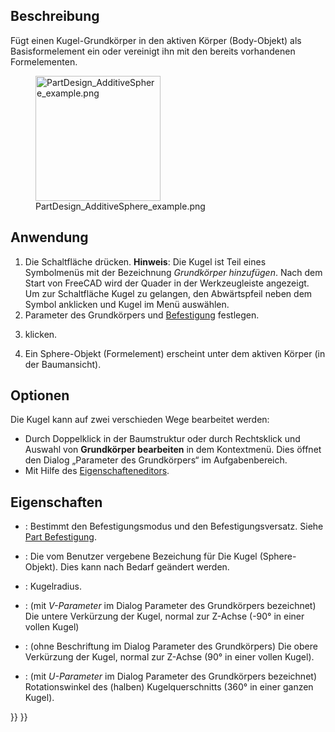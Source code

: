 <languages/>

{{Docnav/de
|[[PartDesign_AdditiveCylinder/de|ZylinderHinzufügen]]
|[[PartDesign_AdditiveCone/de|KegelHinzufügen]]
|[[PartDesign_Workbench/de|PartDesign]]
|IconL=PartDesign_AdditiveCylinder.svg
|IconR=PartDesign_AdditiveCone.svg
|IconC=Workbench_PartDesign.svg
}}

{{GuiCommand/de
|Name=PartDesign AdditiveSphere
|Name/de=PartDesign KugelHinzufügen
|MenuLocation=Part Design → Grundkörper hinzufügen → Kugel hinzufügen
|Workbenches=[[PartDesign_Workbench/de|PartDesign]]
|Version=0.17
|SeeAlso=[[PartDesign_CompPrimitiveAdditive/de|PartDesign AuswahlGrundkörperHinzufügen]], [[PartDesign_SubtractiveSphere/de|PartDesign KugelAbziehen]]
}}

<span id="Description"></span>
==Beschreibung==

Fügt einen Kugel-Grundkörper in den aktiven Körper (Body-Objekt) als Basisformelement ein oder vereinigt ihn mit den bereits vorhandenen Formelementen.

[[File:PartDesign_AdditiveSphere_example.png|200px]]

<span id="Usage"></span>
==Anwendung==

# Die Schaltfläche {{Button|[[Image:PartDesign AdditiveSphere.svg|24px]] '''Kugel'''}} drücken. '''Hinweis''': Die Kugel ist Teil eines Symbolmenüs mit der Bezeichnung ''Grundkörper hinzufügen''. Nach dem Start von FreeCAD wird der Quader in der Werkzeugleiste angezeigt. Um zur Schaltfläche Kugel zu gelangen, den Abwärtspfeil neben dem Symbol anklicken und Kugel im Menü auswählen.
# Parameter des Grundkörpers und [[Part_EditAttachment/de|Befestigung]] festlegen.
# {{Button|OK}} klicken.
# Ein Sphere-Objekt (Formelement) erscheint unter dem aktiven Körper (in der Baumansicht).

<span id="Options"></span>
==Optionen==

Die Kugel kann auf zwei verschieden Wege bearbeitet werden:
* Durch Doppelklick in der Baumstruktur oder durch Rechtsklick und Auswahl von '''Grundkörper bearbeiten''' in dem Kontextmenü. Dies öffnet den Dialog „Parameter des Grundkörpers“ im Aufgabenbereich.
* Mit Hilfe des [[Property_editor/de|Eigenschafteneditors]].

<span id="Properties"></span>
==Eigenschaften==

* {{PropertyData/de|Attachment}}: Bestimmt den Befestigungsmodus und den Befestigungsversatz. Siehe [[Part_EditAttachment/de|Part Befestigung]].
* {{PropertyData/de|Label}}: Die vom Benutzer vergebene Bezeichung für Die Kugel (Sphere-Objekt). Dies kann nach Bedarf geändert werden.
* {{PropertyData/de|Radius}}: Kugelradius.
* {{PropertyData/de|Angle1}}: (mit ''V-Parameter'' im Dialog Parameter des Grundkörpers bezeichnet) Die untere Verkürzung der Kugel, normal zur Z-Achse (-90° in einer vollen Kugel)
* {{PropertyData/de|Angle2}}: (ohne Beschriftung im Dialog Parameter des Grundkörpers) Die obere Verkürzung der Kugel, normal zur Z-Achse (90° in einer vollen Kugel).
* {{PropertyData/de|Angle3}}: (mit ''U-Parameter'' im Dialog Parameter des Grundkörpers bezeichnet) Rotationswinkel des (halben) Kugelquerschnitts (360° in einer ganzen Kugel).


{{Docnav/de
|[[PartDesign_AdditiveCylinder/de|ZylinderHinzufügen]]
|[[PartDesign_AdditiveCone/de|KegelHinzufügen]]
|[[PartDesign_Workbench/de|PartDesign]]
|IconL=PartDesign_AdditiveCylinder.svg
|IconR=PartDesign_AdditiveCone.svg
|IconC=Workbench_PartDesign.svg
}}

{{PartDesign_Tools_navi{{#translation:}}}}
{{Userdocnavi{{#translation:}}}}